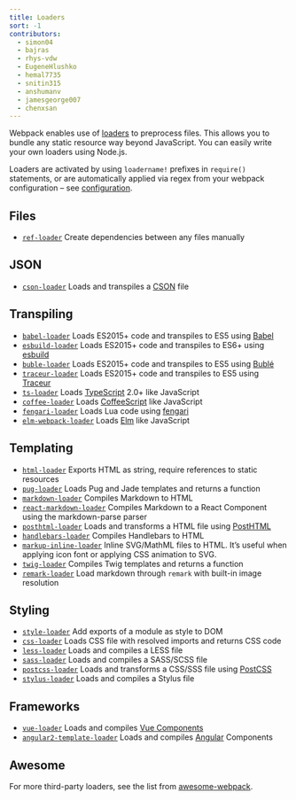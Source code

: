 ```yaml
---
title: Loaders
sort: -1
contributors:
  - simon04
  - bajras
  - rhys-vdw
  - EugeneHlushko
  - hemal7735
  - snitin315
  - anshumanv
  - jamesgeorge007
  - chenxsan
---
```


Webpack enables use of [loaders](/concepts/loaders) to preprocess files. This allows you to bundle any static resource way beyond JavaScript. You can easily write your own loaders using Node.js.

Loaders are activated by using `loadername!` prefixes in `require()` statements, or are automatically applied via regex from your webpack configuration – see [configuration](/concepts/loaders/#configuration).

## Files

- [`ref-loader`](https://www.npmjs.com/package/ref-loader) Create dependencies between any files manually

## JSON

- [`cson-loader`](https://github.com/awnist/cson-loader) Loads and transpiles a [CSON](https://github.com/bevry/cson#what-is-cson) file

## Transpiling

- [`babel-loader`](/loaders/babel-loader) Loads ES2015+ code and transpiles to ES5 using [Babel](https://babeljs.io/)
- [`esbuild-loader`](https://github.com/privatenumber/esbuild-loader) Loads ES2015+ code and transpiles to ES6+ using [esbuild](https://esbuild.github.io/)
- [`buble-loader`](https://github.com/sairion/buble-loader) Loads ES2015+ code and transpiles to ES5 using [Bublé](https://buble.surge.sh/guide/)
- [`traceur-loader`](https://github.com/jupl/traceur-loader) Loads ES2015+ code and transpiles to ES5 using [Traceur](https://github.com/google/traceur-compiler#readme)
- [`ts-loader`](https://github.com/TypeStrong/ts-loader) Loads [TypeScript](https://www.typescriptlang.org/) 2.0+ like JavaScript
- [`coffee-loader`](/loaders/coffee-loader) Loads [CoffeeScript](http://coffeescript.org/) like JavaScript
- [`fengari-loader`](https://github.com/fengari-lua/fengari-loader/) Loads Lua code using [fengari](https://fengari.io/)
- [`elm-webpack-loader`](https://github.com/elm-community/elm-webpack-loader) Loads [Elm](https://elm-lang.org/) like JavaScript

## Templating

- [`html-loader`](/loaders/html-loader) Exports HTML as string, require references to static resources
- [`pug-loader`](https://github.com/pugjs/pug-loader) Loads Pug and Jade templates and returns a function
- [`markdown-loader`](https://github.com/peerigon/markdown-loader) Compiles Markdown to HTML
- [`react-markdown-loader`](https://github.com/javiercf/react-markdown-loader) Compiles Markdown to a React Component using the markdown-parse parser
- [`posthtml-loader`](https://github.com/posthtml/posthtml-loader) Loads and transforms a HTML file using [PostHTML](https://github.com/posthtml/posthtml)
- [`handlebars-loader`](https://github.com/pcardune/handlebars-loader) Compiles Handlebars to HTML
- [`markup-inline-loader`](https://github.com/asnowwolf/markup-inline-loader) Inline SVG/MathML files to HTML. It’s useful when applying icon font or applying CSS animation to SVG.
- [`twig-loader`](https://github.com/zimmo-be/twig-loader) Compiles Twig templates and returns a function
- [`remark-loader`](https://github.com/webpack-contrib/remark-loader) Load markdown through `remark` with built-in image resolution

## Styling

- [`style-loader`](/loaders/style-loader) Add exports of a module as style to DOM
- [`css-loader`](/loaders/css-loader) Loads CSS file with resolved imports and returns CSS code
- [`less-loader`](/loaders/less-loader) Loads and compiles a LESS file
- [`sass-loader`](https://github.com/webpack/sass-loader) Loads and compiles a SASS/SCSS file
- [`postcss-loader`](/loaders/postcss-loader) Loads and transforms a CSS/SSS file using [PostCSS](http://postcss.org)
- [`stylus-loader`](/loaders/stylus-loader/) Loads and compiles a Stylus file

## Frameworks

- [`vue-loader`](https://github.com/vuejs/vue-loader) Loads and compiles [Vue Components](https://vuejs.org/v2/guide/components.html)
- [`angular2-template-loader`](https://github.com/TheLarkInn/angular2-template-loader) Loads and compiles [Angular](https://angular.io/) Components

## Awesome

For more third-party loaders, see the list from [awesome-webpack](/awesome-webpack/#loaders).
